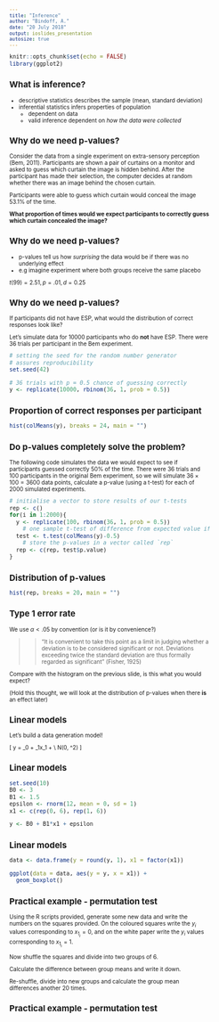 ```yaml
---
title: "Inference"
author: "Bindoff, A."
date: "20 July 2018"
output: ioslides_presentation
autosize: true
---
```

<style type="text/css">
body, td {
   font-size: 10px;
}
code.r{
  font-size: 10px;
}
pre {
  font-size: 10px
}
</style>

```r
knitr::opts_chunk$set(echo = FALSE)
library(ggplot2)
```

## What is inference?

- descriptive statistics describes the sample (mean, standard deviation)
- inferential statistics infers properties of population
  - dependent on data
  - valid inference dependent on *how the data were collected*
  
## Why do we need p-values?

Consider the data from a single experiment on extra-sensory perception (Bem, 2011). Participants are shown a pair of curtains on a monitor and asked to guess which curtain the image is hidden behind. After the participant has made their selection, the computer decides at random whether there was an image behind the chosen curtain.  

Participants were able to guess which curtain would conceal the image 53.1% of the time.  

**What proportion of times would we expect participants to correctly guess which curtain concealed the image?**

## Why do we need p-values?

- p-values tell us how *surprising* the data would be if there was no underlying effect
- e.g imagine experiment where both groups receive the same placebo

$t(99) = 2.51, p = .01, d = 0.25$  

## Why do we need p-values?

If participants did not have ESP, what would the distribution of correct responses look like?  

Let's simulate data for 10000 participants who do **not** have ESP. There were 36 trials per participant in the Bem experiment.  

```r
# setting the seed for the random number generator
# assures reproducibility
set.seed(42)  

# 36 trials with p = 0.5 chance of guessing correctly
y <- replicate(10000, rbinom(36, 1, prob = 0.5))  
```

## Proportion of correct responses per participant

```r
hist(colMeans(y), breaks = 24, main = "")

```


## Do p-values completely solve the problem?

The following code simulates the data we would expect to see if participants guessed correctly 50% of the time. There were 36 trials and 100 participants in the original Bem experiment, so we will simulate $36 \times 100 = 3600$ data points, calculate a p-value (using a t-test) for each of 2000 simulated experiments.  

```r
# initialise a vector to store results of our t-tests
rep <- c()  
for(i in 1:2000){
  y <- replicate(100, rbinom(36, 1, prob = 0.5))
    # one sample t-test of difference from expected value if chance
  test <- t.test(colMeans(y)-0.5) 
    # store the p-values in a vector called `rep`
  rep <- c(rep, test$p.value)                
}
```

## Distribution of p-values

```r
hist(rep, breaks = 20, main = "")
```

## Type 1 error rate

We use $\alpha < .05$ by convention (or is it by convenience?)  

>>"It is convenient to take this point as a limit in judging whether a deviation is to be considered significant or not. Deviations exceeding twice the standard deviation are thus formally regarded as significant" (Fisher, 1925)  

Compare with the histogram on the previous slide, is this what you would expect?  

(Hold this thought, we will look at the distribution of p-values when there **is** an effect later)  

## Linear models

Let's build a data generation model!  

\[
  y = \beta_0 + \beta_1x_1 + \epsilon\\
  \epsilon \sim N(0, \sigma^2)
\]

## Linear models

```r
set.seed(10)
B0 <- 3
B1 <- 1.5
epsilon <- rnorm(12, mean = 0, sd = 1)
x1 <- c(rep(0, 6), rep(1, 6))

y <- B0 + B1*x1 + epsilon

```

## Linear models

```r
data <- data.frame(y = round(y, 1), x1 = factor(x1))

ggplot(data = data, aes(y = y, x = x1)) +
  geom_boxplot()

```

## Practical example - permutation test

Using the R scripts provided, generate some new data and write the numbers on the squares provided. On the coloured squares write the $y_i$ values corresponding to $x_{1_i} = 0$, and on the white paper write the $y_i$ values corresponding to $x_{1_i} = 1$.  

Now shuffle the squares and divide into two groups of 6.  

Calculate the difference between group means and write it down.  

Re-shuffle, divide into new groups and calculate the group mean differences another 20 times.  

## Practical example - permutation test


